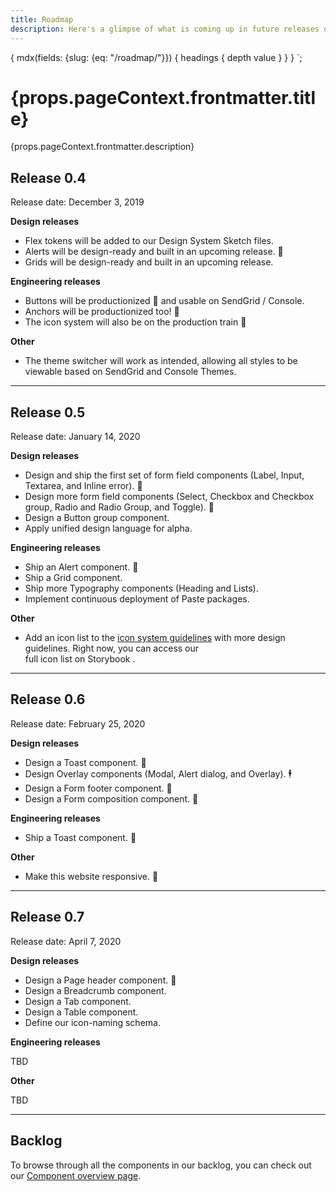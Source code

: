 ```yaml
---
title: Roadmap
description: Here's a glimpse of what is coming up in future releases of Paste. Unless explicitly mentioned, all roadmap dates are tentative and subject to change.
---
```



  {
    mdx(fields: {slug: {eq: "/roadmap/"}}) {
      headings {
        depth
        value
      }
    }
  }
`;

<contentwrapper>

<TableOfContents headings={props.data.mdx.headings} />

<content>

<h1>{props.pageContext.frontmatter.title}</h1>

<p>{props.pageContext.frontmatter.description}</p>

<Box>

## Release 0.4

Release date: December 3, 2019

**Design releases**

- Flex tokens will be added to our Design System Sketch files.
- Alerts will be design-ready and built in an upcoming release. 🔔
- Grids will be design-ready and built in an upcoming release.

**Engineering releases**

- Buttons will be productionized 🎉 and usable on SendGrid / Console.
- Anchors will be productionized too! 🔗
- The icon system will also be on the production train 🚝

**Other**

- The theme switcher will work as intended, allowing all styles to be viewable based on SendGrid and Console Themes.


---

## Release 0.5

Release date: January 14, 2020

**Design releases**

- Design and ship the first set of form field components (Label, Input, Textarea, and Inline error). 📝
- Design more form field components (Select, Checkbox and Checkbox group, Radio and Radio Group, and Toggle). 📝
- Design a Button group component.
- Apply unified design language for alpha.

**Engineering releases**

- Ship an Alert component. 🔔
- Ship a Grid component.
- Ship more Typography components (Heading and Lists).
- Implement continuous deployment of Paste packages. 

**Other**

- Add an icon list to the [icon system guidelines](/icon-system) with more design guidelines. Right now, you can access our  
  <Anchor href="https://twilio-labs.github.io/paste/?path=/story/overview-icons--list">
    full icon list on Storybook
  </Anchor>.

---

## Release 0.6

Release date: February 25, 2020

**Design releases**

- Design a Toast component. 🍞
- Design Overlay components (Modal, Alert dialog, and Overlay). 🕴
- Design a Form footer component. 📝
- Design a Form composition component. 📝

**Engineering releases**

- Ship a Toast component. 🍞

**Other**

- Make this website responsive. 📱

---

## Release 0.7

Release date: April 7, 2020

**Design releases**

- Design a Page header component. 🎩
- Design a Breadcrumb component.
- Design a Tab component.
- Design a Table component.
- Define our icon-naming schema.

**Engineering releases**

TBD

**Other**

TBD

---

## Backlog

To browse through all the components in our backlog, you can check out our [Component overview page](/components).

</Box>

</content>

</contentwrapper>

